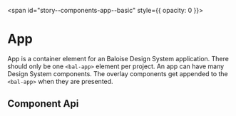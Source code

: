 
<span id="story--components-app--basic" style={{ opacity: 0 }}></span>

# App

App is a container element for an Baloise Design System application. There should
only be one `<bal-app>` element per project. An app can have many Design System
components. The overlay components get appended to the `<bal-app>` when they are
presented.

<Canvas>
  <Story id="components-app--basic" />
</Canvas>

## Component Api

<Description markdown={readme} />

<br />


<Description markdown={testing} />

<bal-doc-github link="D:/Baloise/projects/baloise-incubator/design-system/packages/components/src/components/bal-app/stories/bal-app.docs.mdx"></bal-doc-github>
